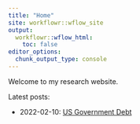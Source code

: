 ```yaml
---
title: "Home"
site: workflowr::wflow_site
output:
  workflowr::wflow_html:
    toc: false
editor_options:
  chunk_output_type: console
---
```


Welcome to my research website.

Latest posts:

* 2022-02-10: [US Government Debt](us-government-debt.Rmd)
